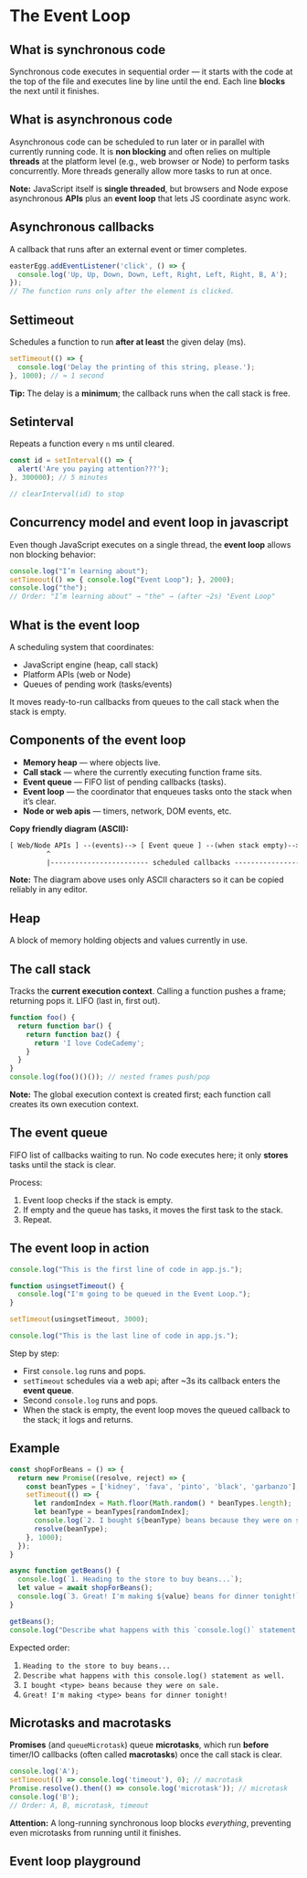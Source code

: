 # The Event Loop

## What is synchronous code
Synchronous code executes in sequential order — it starts with the code at the top of the file and executes line by line until the end. Each line **blocks** the next until it finishes.

## What is asynchronous code
Asynchronous code can be scheduled to run later or in parallel with currently running code. It is **non blocking** and often relies on multiple **threads** at the platform level (e.g., web browser or Node) to perform tasks concurrently. More threads generally allow more tasks to run at once.

**Note:** JavaScript itself is **single threaded**, but browsers and Node expose asynchronous **APIs** plus an **event loop** that lets JS coordinate async work.

## Asynchronous callbacks
A callback that runs after an external event or timer completes.

~~~js
easterEgg.addEventListener('click', () => {
  console.log('Up, Up, Down, Down, Left, Right, Left, Right, B, A');
});
// The function runs only after the element is clicked.
~~~

## Settimeout
Schedules a function to run **after at least** the given delay (ms).

~~~js
setTimeout(() => {
  console.log('Delay the printing of this string, please.');
}, 1000); // ≈ 1 second
~~~

**Tip:** The delay is a **minimum**; the callback runs when the call stack is free.

## Setinterval
Repeats a function every `n` ms until cleared.

~~~js
const id = setInterval(() => {
  alert('Are you paying attention???');
}, 300000); // 5 minutes

// clearInterval(id) to stop
~~~

## Concurrency model and event loop in javascript
Even though JavaScript executes on a single thread, the **event loop** allows non blocking behavior:

~~~js
console.log("I’m learning about");
setTimeout(() => { console.log("Event Loop"); }, 2000);
console.log("the");
// Order: "I’m learning about" → "the" → (after ~2s) "Event Loop"
~~~

## What is the event loop
A scheduling system that coordinates:
- JavaScript engine (heap, call stack)
- Platform APIs (web or Node)
- Queues of pending work (tasks/events)

It moves ready-to-run callbacks from queues to the call stack when the stack is empty.

## Components of the event loop
- **Memory heap** — where objects live.
- **Call stack** — where the currently executing function frame sits.
- **Event queue** — FIFO list of pending callbacks (tasks).
- **Event loop** — the coordinator that enqueues tasks onto the stack when it’s clear.
- **Node or web apis** — timers, network, DOM events, etc.

**Copy friendly diagram (ASCII):**

~~~txt
[ Web/Node APIs ] --(events)--> [ Event queue ] --(when stack empty)--> [ Call stack ]
         ^                                                                   |
         |------------------------ scheduled callbacks ----------------------|
~~~

**Note:** The diagram above uses only ASCII characters so it can be copied reliably in any editor.

## Heap
A block of memory holding objects and values currently in use.

## The call stack
Tracks the **current execution context**. Calling a function pushes a frame; returning pops it. LIFO (last in, first out).

~~~js
function foo() {
  return function bar() {
    return function baz() {
      return 'I love CodeCademy';
    }
  }
}
console.log(foo()()()); // nested frames push/pop
~~~

**Note:** The global execution context is created first; each function call creates its own execution context.

## The event queue
FIFO list of callbacks waiting to run. No code executes here; it only **stores** tasks until the stack is clear.

Process:
1. Event loop checks if the stack is empty.
2. If empty and the queue has tasks, it moves the first task to the stack.
3. Repeat.

## The event loop in action
~~~js
console.log("This is the first line of code in app.js.");

function usingsetTimeout() {
  console.log("I'm going to be queued in the Event Loop.");
}

setTimeout(usingsetTimeout, 3000);

console.log("This is the last line of code in app.js.");
~~~

Step by step:
- First `console.log` runs and pops.
- `setTimeout` schedules via a web api; after ~3s its callback enters the **event queue**.
- Second `console.log` runs and pops.
- When the stack is empty, the event loop moves the queued callback to the stack; it logs and returns.

## Example
~~~js
const shopForBeans = () => {
  return new Promise((resolve, reject) => {
    const beanTypes = ['kidney', 'fava', 'pinto', 'black', 'garbanzo'];
    setTimeout(() => {
      let randomIndex = Math.floor(Math.random() * beanTypes.length);
      let beanType = beanTypes[randomIndex];
      console.log(`2. I bought ${beanType} beans because they were on sale.`);
      resolve(beanType);
    }, 1000);
  });
}

async function getBeans() {
  console.log(`1. Heading to the store to buy beans...`);
  let value = await shopForBeans();
  console.log(`3. Great! I'm making ${value} beans for dinner tonight!`);
}

getBeans();
console.log("Describe what happens with this `console.log()` statement as well.");
~~~

Expected order:
1. `Heading to the store to buy beans...`
2. `Describe what happens with this console.log() statement as well.`
3. `I bought <type> beans because they were on sale.`
4. `Great! I'm making <type> beans for dinner tonight!`

## Microtasks and macrotasks
**Promises** (and `queueMicrotask`) queue **microtasks**, which run **before** timer/IO callbacks (often called **macrotasks**) once the call stack is clear.

~~~js
console.log('A');
setTimeout(() => console.log('timeout'), 0); // macrotask
Promise.resolve().then(() => console.log('microtask')); // microtask
console.log('B');
// Order: A, B, microtask, timeout
~~~

**Attention:** A long-running synchronous loop blocks *everything*, preventing even microtasks from running until it finishes.

## Event loop playground

<EventLoopPlayground />